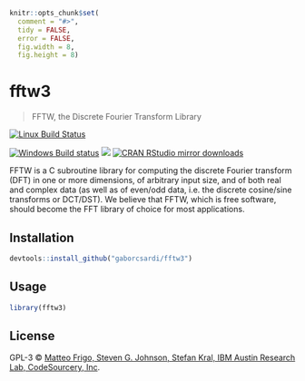 
```r
knitr::opts_chunk$set(
  comment = "#>",
  tidy = FALSE,
  error = FALSE,
  fig.width = 8,
  fig.height = 8)
```

# fftw3

> FFTW, the Discrete Fourier Transform Library

[![Linux Build Status](https://travis-ci.org/gaborcsardi/fftw3.svg?branch=master)](https://travis-ci.org/gaborcsardi/fftw3)

[![Windows Build status](https://ci.appveyor.com/api/projects/status/github/gaborcsardi/fftw3?svg=true)](https://ci.appveyor.com/project/gaborcsardi/fftw3)
[![](http://www.r-pkg.org/badges/version/fftw3)](http://www.r-pkg.org/pkg/fftw3)
[![CRAN RStudio mirror downloads](http://cranlogs.r-pkg.org/badges/fftw3)](http://www.r-pkg.org/pkg/fftw3)


FFTW is a C subroutine library for computing the discrete Fourier transform (DFT) in one or more dimensions, of arbitrary input size, and of both real and complex data (as well as of even/odd data, i.e. the discrete cosine/sine transforms or DCT/DST). We believe that FFTW, which is free software, should become the FFT library of choice for most applications.

## Installation

```r
devtools::install_github("gaborcsardi/fftw3")
```

## Usage

```r
library(fftw3)
```

## License

GPL-3 © [Matteo Frigo, Steven G. Johnson, Stefan Kral, IBM Austin Research Lab, CodeSourcery, Inc](https://github.com/gaborcsardi).
